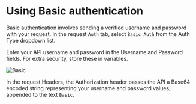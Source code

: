 # Using Basic authentication

Basic authentication involves sending a verified username and password with your request. In the request `Auth` tab, select `Basic Auth` from the Auth Type dropdown list.

Enter your API username and password in the Username and Password fields. For extra security, store these in variables.

![Basic](/screenshots/auth/basic.webp)

In the request Headers, the Authorization header passes the API a Base64 encoded string representing your username and password values, appended to the text `Basic`.
